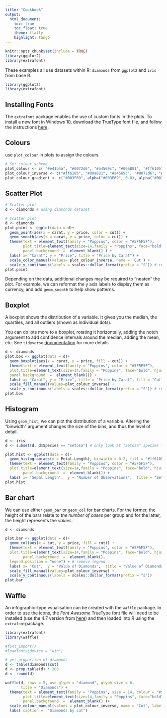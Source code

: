 ```yaml
---
title: "Cookbook"
output:
  html_document:  
    toc: true  
    toc_float: true 
    theme: flatly
    highlight: tango
---
```


```r
knitr::opts_chunk$set(include = TRUE)
library(ggplot2)
library(extrafont)
```


These examples all use datasets within R: `diamonds` from `ggplot2` and `iris` from base R.
```r
library(ggplot2)
library(extrafont)
```

## Installing Fonts

The `extrafont` package enables the use of custom fonts in the plots. To install a new font in Windows 10, download the TrueType font file, and follow the instructions [here](https://www.cnet.com/how-to/how-to-add-remove-and-modify-fonts-in-windows-10/).

## Colours

use `plot_colour` in plots to assign the colours. 

```r
# Set colour scheme
plot_colour <- c( "#e41b4a", "#0072d6", "#a4569c", "#00a881", "#ff6105")
plot_colour_inverse <- c("#ff6105", "#00a881", "#a4569c", "#0072d6", "#e41b4a")
plot_colour_gradient <- c("#003F69", alpha("#003F69", 0.8), alpha("#003F69", 0.6), alpha("#003F69", 0.4), alpha("#003F69", 0.2)) # changes transparency
```

## Scatter Plot

```r
# Scatter plot
d <- diamonds # using diamonds dataset

# Scatter plot
d <- diamonds
plot.point <- ggplot(data = d)+ 
  geom_point(aes(x = carat, y = price, color = cut)) +
  geom_smooth(aes(x = carat, y = price, color = cut)) +
  theme(text = element_text(family = "Poppins", color = "#5F5F5F"), 
        plot.title=element_text(size=14,family = "Poppins", face="bold", hjust = 0.5),
        panel.background  =  element_blank() ) + 
  labs( x= "Carat", y = "Price", title = "Price by Carat") +
  scale_color_manual(values= plot_colour_inverse, name = 'Cut') +
  scale_y_continuous(labels = scales::dollar_format(prefix = "£")) # reformat scales to currency
plot.point

```
Depending on the data, additional changes may be required to "neaten" the plot. For example, we can reformat the y axis labels to display them as currency, and add `geom_smooth` to help show patterns.

## Boxplot

A boxplot shows the distribution of a variable. It gives you the median, the quartiles, and all outliers (shown as individual dots).

You can do lots more to a boxplot, rotating it horizontally, adding the notch argument to add confidence intervals around the median, adding the mean, etc. See `tidyverse` [documentation](https://ggplot2.tidyverse.org/reference/geom_boxplot.html) for more details

```r
d <- diamonds
plot.box <- ggplot(data = d)+ 
  geom_boxplot(aes(x = carat, y = price, fill = cut)) + 
  theme(text = element_text(family = "Poppins", color = "#5F5F5F"), 
  plot.title=element_text(size=14,family = "Poppins", face="bold", hjust = 0.5),
  panel.background  =  element_blank()) +
  labs( x= "Carat", y = "Price", title = "Price by Carat", fill = "Cut") +
  scale_fill_manual(values=plot_colour_inverse) +
  scale_y_continuous(labels = scales::dollar_format(prefix = "£")) # reformat scales to currency
plot.box


```

## Histogram

Using `geom_hist`, we can plot the distribution of a variable. Altering the "binwidth" argument changes the size of the bins, and thus the level of detail.

```r
d <- iris 
d <- subset(d, d$Species == "setosa") # only look at "Setosa" species from the Iris dataset

plot.hist <- ggplot(data = d)+ 
  geom_histogram(aes(x = Petal.Length), binwidth = 0.2, fill = "#ff6105") + 
  theme(text = element_text(family = "Poppins", color = "#5F5F5F"), 
  plot.title=element_text(size=14,family = "Poppins", face="bold", hjust = 0.5),
        panel.background  =  element_blank()) + 
  labs( x= "Sepal Length",  y = "Number of Observations",  title = "Setosa Petal Length Distribution") 
plot.hist

```

## Bar chart

We can use either `geom_bar` or `geom_col` for bar charts. For the former, the height of the bars relate to *the number of cases* per group and for the latter, the height represents the *values*. 


```r
d <- diamonds  

plot.bar <- ggplot(data = d)+ 
  geom_col(aes(x = cut, y = price, fill = cut)) + 
  theme(text = element_text(family = "Poppins", color = "#5F5F5F"), 
  plot.title=element_text(size=14,family = "Poppins", face="bold", hjust = 0.5),
        panel.background  =  element_blank(),
  legend.position = "none") + # remove legend
  labs( x= "Cut",  y = "Value of Diamonds",  title = "Value of Diamonds by Cut") +
  scale_fill_manual(values=plot_colour_inverse) +
  scale_y_continuous(labels = scales::dollar_format(prefix = "£"))
plot.bar

```

## Waffle

An infographic-type vsualisation can be created with the `waffle` package. In order to use the icons, the *Font Awesome* TrueType font file will need to be installed (use the 4.7 version from [here](https://github.com/FortAwesome/Font-Awesome/releases/tag/v4.7.0])) and then loaded into R using the `extrafont`package.

```r
library(extrafont)
library(waffle)

#font_import()
#loadfonts(device = "win")

# get proportion of diamonds 
d <- table(diamonds$cut)            
d <- prop.table(d) * 100
d <- round(d)

waffle(d, rows = 5, use_glyph = "diamond", glyph_size = 6, 
       title = "Diamonds") +
  theme(text = element_text(family = "Poppins", size = 14, colour = "#5F5F5F"),
        plot.title=element_text(size=14,family = "Poppins", face="bold", hjust = 0.5), 
        panel.background  =  element_blank() )+
  scale_colour_manual(values = plot_colour_inverse, name = "Cut", labels = c("Fair", "Good", "Very Good", "Premium", "Ideal")) +
  labs( caption =  "Diamonds by cut")
```
